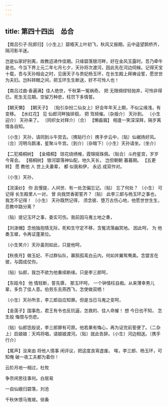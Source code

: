 ```yaml
---
---
---
```

title: 第四十四出　怂合
---



【南吕引子·阮郎归】〔小生上〕碧梧天上叶初飞，秋风又报期。云中遥望鹊桥齐，隔河影半迷。

岂是仙家好别离，故教迢递作佳期。只缘碧落银河畔，好在金风玉露时。吾乃牵牛是也。今当下界上元二年七月七夕，天孙将次渡河，因此先在河边伺候。记得天宝十载，吾与天孙相会之时，见唐天子与贵妃杨玉环，在长生殿上拜祷设誓，愿世世为夫妇。岂料转眼之间，把玉环生生断送，好不可怜人也！



【南吕过曲·香遍满】佳人绝世，千秋第一冤祸奇。 把 无限绸缪轻抛弃，可怜非得已。死生无见期。空留万种悲，枉罚下多情誓。

【朝天懒】 【朝天子】 〔贴引杂扮二仙女上〕好会年年天上期，不似尘缘浅，有变移。 【水红花】 见 仙郎河畔独徘徊， 把 驾频催。〔杂报介〕 天孙到。 〔小生迎介〕 天孙来了。 〔同织女对拜介〕〔合〕 【懒画眉】 相逢一笑深深拜，隔岁离情各自知。

〔小生〕天孙，请同到斗牛宫去。〔携贴行介〕携手步云中，〔贴〕仙裾扬好风。〔合〕河明乌鹊渚，星聚斗牛宫。〔到介〕〔杂暗下〕〔小生〕天孙请坐。〔坐介〕



【二犯梧桐树】 【金梧桐】 琼花绕绣帷，霞锦摇珠佩。〔贴合〕斗府星宫，岁岁今宵会。 【梧桐树】 银河碧落神仙配，地久天长， 岂但朝朝 暮暮期。 【五更转】 愿 教他 人 世上夫妻辈， 都 似我和伊， 永远 成双作对。

〔小生〕天孙，



【浣溪纱】 你 且慢提，人间世、有一处怎偏忘记。〔贴〕 忘了何处？ 〔小生〕 可记得 长生殿里人一对， 曾 向我焚香密誓齐？〔贴〕 此李三郎与杨玉环之事也，我怎不记得！ 〔小生〕 天孙既然记得， 须念彼、堕万古伤心地，他愿世世生生，忍教中路分离？

〔贴〕提记玉环之事，委实可伤。我前因马嵬土地之奏，



【刘泼帽】念他独抱情无际，死和生守定不移，含冤流落幽冥地。 因此呵， 为 他 奏玉墀，令再证蓬莱位。

〔小生笑介〕天孙虽则如此，只是他呵，



【秋夜月】做玉妃、不过群仙队，寡鹄孤鸾白云内，何如并翼鸳鸯美。念盟言在彼，与圆成仗你。

〔贴〕仙郎，我岂不欲为他重续断缘。只是李三郎呵，



【东瓯令】 他 情轻断，誓先隳， 那玉环呵， 一个钟情枉自痴。从来薄幸男儿辈，多负了佳人意。伯劳东去燕西飞，怎使做双栖！

〔小生〕天孙所言，李三郎自应知罪。但是当日马嵬之变呵，



【金莲子】国事危，君王有令也反抗逼，怎救的、佳人命摧！ 想 今日也不知， 怎生般 悔恨与伤悲。

〔贴〕仙郎恁般说，李三郎罪有可原。他若果有悔心，再为证完前誓便了。〔二杂上〕启娘娘：天鸡将唱，请娘娘渡河。〔贴〕就此告辞。〔小生〕河边相送。〔携手行介〕



【尾声】没来由 将他人情事 闲评议，把这度良宵虚废。 唉，李三郎、杨玉环，可知俺 破一夜工夫都为着你！

云阶月地一相过，杜牧





争奈闲思往事何。白居易





一自仙娥归碧落，刘沧





千秋休恨马嵬坡。徐夤